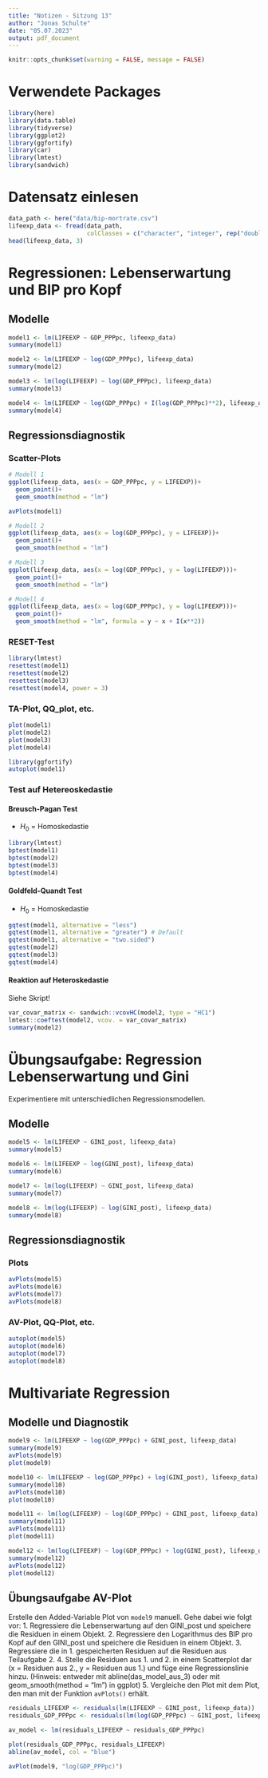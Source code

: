 ```yaml
---
title: "Notizen - Sitzung 13"
author: "Jonas Schulte"
date: "05.07.2023"
output: pdf_document
---
```


```r
knitr::opts_chunk$set(warning = FALSE, message = FALSE)
```

# Verwendete Packages
```r
library(here)
library(data.table)
library(tidyverse)
library(ggplot2)
library(ggfortify)
library(car)
library(lmtest)
library(sandwich)
```


# Datensatz einlesen
```r
data_path <- here("data/bip-mortrate.csv")
lifeexp_data <- fread(data_path, 
                      colClasses = c("character", "integer", rep("double", 5)))
head(lifeexp_data, 3)
```


# Regressionen: Lebenserwartung und BIP pro Kopf
## Modelle
```r
model1 <- lm(LIFEEXP ~ GDP_PPPpc, lifeexp_data)
summary(model1)

model2 <- lm(LIFEEXP ~ log(GDP_PPPpc), lifeexp_data)
summary(model2)

model3 <- lm(log(LIFEEXP) ~ log(GDP_PPPpc), lifeexp_data)
summary(model3)

model4 <- lm(LIFEEXP ~ log(GDP_PPPpc) + I(log(GDP_PPPpc)**2), lifeexp_data)
summary(model4)
```

## Regressionsdiagnostik
### Scatter-Plots

```r
# Modell 1
ggplot(lifeexp_data, aes(x = GDP_PPPpc, y = LIFEEXP))+
  geom_point()+
  geom_smooth(method = "lm")

avPlots(model1)
```

```r
# Modell 2
ggplot(lifeexp_data, aes(x = log(GDP_PPPpc), y = LIFEEXP))+
  geom_point()+
  geom_smooth(method = "lm")
```


```r
# Modell 3
ggplot(lifeexp_data, aes(x = log(GDP_PPPpc), y = log(LIFEEXP)))+
  geom_point()+
  geom_smooth(method = "lm")
```



```r
# Modell 4
ggplot(lifeexp_data, aes(x = log(GDP_PPPpc), y = log(LIFEEXP)))+
  geom_point()+
  geom_smooth(method = "lm", formula = y ~ x + I(x**2))
```


### RESET-Test
```r
library(lmtest)
resettest(model1) 
resettest(model2)
resettest(model3)
resettest(model4, power = 3)
```

### TA-Plot, QQ_plot, etc.
```r
plot(model1)
plot(model2)
plot(model3)
plot(model4)

library(ggfortify)
autoplot(model1)
```
### Test auf Hetereoskedastie 
#### Breusch-Pagan Test
- $H_0$ = Homoskedastie

```r
library(lmtest)
bptest(model1)
bptest(model2)
bptest(model3)
bptest(model4)
```

#### Goldfeld-Quandt Test
- $H_0$ = Homoskedastie

```r
gqtest(model1, alternative = "less")
gqtest(model1, alternative = "greater") # Default
gqtest(model1, alternative = "two.sided")
gqtest(model2)
gqtest(model3)
gqtest(model4)
```
#### Reaktion auf Heteroskedastie
Siehe Skript!

```r
var_covar_matrix <- sandwich::vcovHC(model2, type = "HC1")
lmtest::coeftest(model2, vcov. = var_covar_matrix)
summary(model2)
```




# Übungsaufgabe: Regression Lebenserwartung und Gini
Experimentiere mit unterschiedlichen Regressionsmodellen.

## Modelle

```r
model5 <- lm(LIFEEXP ~ GINI_post, lifeexp_data)
summary(model5)

model6 <- lm(LIFEEXP ~ log(GINI_post), lifeexp_data)
summary(model6)

model7 <- lm(log(LIFEEXP) ~ GINI_post, lifeexp_data)
summary(model7)

model8 <- lm(log(LIFEEXP) ~ log(GINI_post), lifeexp_data)
summary(model8)
```
## Regressionsdiagnostik
### Plots
```r
avPlots(model5)
avPlots(model6)
avPlots(model7)
avPlots(model8)
```

### AV-Plot, QQ-Plot, etc.
```r
autoplot(model5)
autoplot(model6)
autoplot(model7)
autoplot(model8)
```



# Multivariate Regression
## Modelle und Diagnostik
```r
model9 <- lm(LIFEEXP ~ log(GDP_PPPpc) + GINI_post, lifeexp_data)
summary(model9)
avPlots(model9)
plot(model9)

model10 <- lm(LIFEEXP ~ log(GDP_PPPpc) + log(GINI_post), lifeexp_data)
summary(model10)
avPlots(model10)
plot(model10)

model11 <- lm(log(LIFEEXP) ~ log(GDP_PPPpc) + GINI_post, lifeexp_data)
summary(model11)
avPlots(model11)
plot(model11)

model12 <- lm(log(LIFEEXP) ~ log(GDP_PPPpc) + log(GINI_post), lifeexp_data)
summary(model12)
avPlots(model12)
plot(model12)
```




## Übungsaufgabe AV-Plot
Erstelle den Added-Variable Plot von `model9` manuell. Gehe dabei wie folgt vor:
1. Regressiere die Lebenserwartung auf den GINI_post und speichere die Residuen in einem Objekt.
2. Regressiere den Logarithmus des BIP pro Kopf auf den GINI_post und speichere die Residuen in einem Objekt.
3. Regressiere die in 1. gespeicherten Residuen auf die Residuen aus Teilaufgabe 2.
4. Stelle die Residuen aus 1. und 2. in einem Scatterplot dar (x = Residuen aus 2., y = Residuen aus 1.) und füge eine Regressionslinie hinzu. (Hinweis: entweder mit abline(das_model_aus_3) oder mit geom_smooth(method = "lm") in ggplot)
5. Vergleiche den Plot mit dem Plot, den man mit der Funktion `avPlots()` erhält.

```r
residuals_LIFEEXP <- residuals(lm(LIFEEXP ~ GINI_post, lifeexp_data))
residuals_GDP_PPPpc <- residuals(lm(log(GDP_PPPpc) ~ GINI_post, lifeexp_data))

av_model <- lm(residuals_LIFEEXP ~ residuals_GDP_PPPpc)

plot(residuals_GDP_PPPpc, residuals_LIFEEXP)
abline(av_model, col = "blue")

avPlot(model9, "log(GDP_PPPpc)")
```


